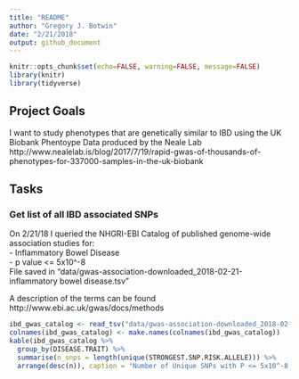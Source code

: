```yaml
---
title: "README"
author: "Gregory J. Botwin"
date: "2/21/2018"
output: github_document
---
```


```r
knitr::opts_chunk$set(echo=FALSE, warning=FALSE, message=FALSE)
library(knitr)
library(tidyverse)
```

## Project Goals
I want to study phenotypes that are genetically similar to IBD using the UK Biobank Phentoype Data produced by the Neale Lab http://www.nealelab.is/blog/2017/7/19/rapid-gwas-of-thousands-of-phenotypes-for-337000-samples-in-the-uk-biobank 

## Tasks
### Get list of all IBD associated SNPs
On 2/21/18 I queried the NHGRI-EBI Catalog of published genome-wide association studies for:  
- Inflammatory Bowel Disease  
- p value <= 5x10^-8  
File saved in "data/gwas-association-downloaded_2018-02-21-inflammatory bowel disease.tsv"

A description of the terms can be found http://www.ebi.ac.uk/gwas/docs/methods 

```r
ibd_gwas_catalog <- read_tsv("data/gwas-association-downloaded_2018-02-21-inflammatory bowel disease.tsv") 
colnames(ibd_gwas_catalog) <- make.names(colnames(ibd_gwas_catalog))
kable(ibd_gwas_catalog %>%
  group_by(DISEASE.TRAIT) %>%
  summarise(n_snps = length(unique(STRONGEST.SNP.RISK.ALLELE))) %>%
  arrange(desc(n)), caption = "Number of Unique SNPs with P <= 5x10^-8 per IBD Trait")
```

